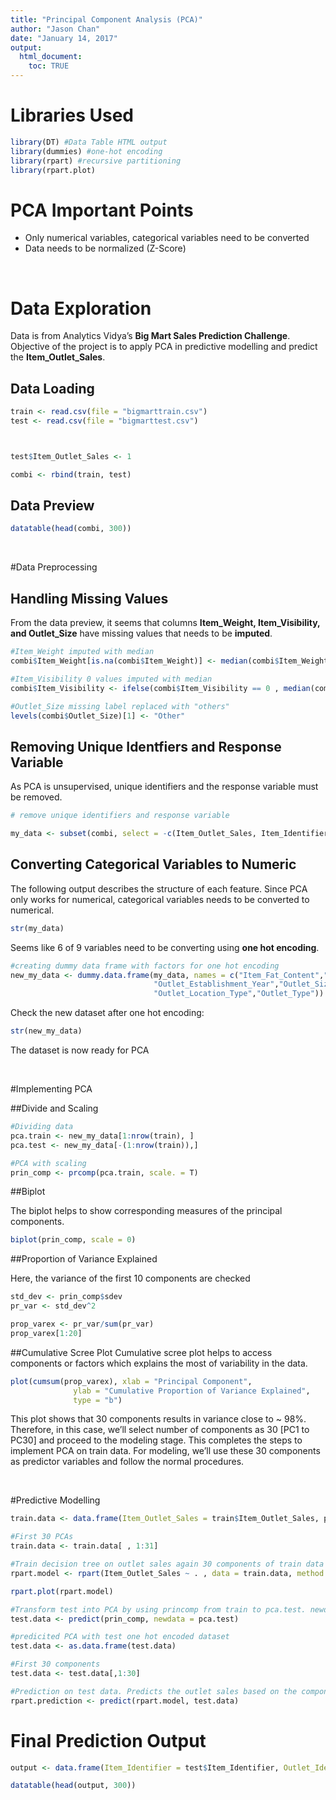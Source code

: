 ```yaml
---
title: "Principal Component Analysis (PCA)"
author: "Jason Chan"
date: "January 14, 2017"
output: 
  html_document:
    toc: TRUE
---
```

# Libraries Used
```r
library(DT) #Data Table HTML output
library(dummies) #one-hot encoding
library(rpart) #recursive partitioning
library(rpart.plot)
```

# PCA Important Points

* Only numerical variables, categorical variables need to be converted
* Data needs to be normalized (Z-Score)

  
<br />

# Data Exploration
Data is from Analytics Vidya's **Big Mart Sales Prediction Challenge**. Objective of the project is to apply PCA in predictive modelling and predict the **Item_Outlet_Sales**.

## Data Loading
```r
train <- read.csv(file = "bigmarttrain.csv")
test <- read.csv(file = "bigmarttest.csv")



test$Item_Outlet_Sales <- 1

combi <- rbind(train, test)

```

## Data Preview
```r
datatable(head(combi, 300))
```
  
<br />


#Data Preprocessing

## Handling Missing Values

From the data preview, it seems that columns **Item_Weight, Item_Visibility, and Outlet_Size** have missing values that needs to be **imputed**. 

```r
#Item_Weight imputed with median
combi$Item_Weight[is.na(combi$Item_Weight)] <- median(combi$Item_Weight, na.rm = T)

#Item_Visibility 0 values imputed with median
combi$Item_Visibility <- ifelse(combi$Item_Visibility == 0 , median(combi$Item_Visibility, na.rm = T), combi$Item_Visibility)

#Outlet_Size missing label replaced with "others"
levels(combi$Outlet_Size)[1] <- "Other"
```


## Removing Unique Identfiers and Response Variable

As PCA is unsupervised, unique identifiers and the response variable must be removed.

```r
# remove unique identifiers and response variable

my_data <- subset(combi, select = -c(Item_Outlet_Sales, Item_Identifier, Outlet_Identifier))
```

## Converting Categorical Variables to Numeric

The following output describes the structure of each feature. Since PCA only works for numerical, categorical variables needs to be converted to numerical.

```r
str(my_data)
```

Seems like 6 of 9 variables need to be converting using **one hot encoding**. 

```r
#creating dummy data frame with factors for one hot encoding
new_my_data <- dummy.data.frame(my_data, names = c("Item_Fat_Content","Item_Type",
                                "Outlet_Establishment_Year","Outlet_Size",
                                "Outlet_Location_Type","Outlet_Type"))

```

Check the new dataset after one hot encoding:
```r
str(new_my_data)
```

The dataset is now ready for PCA
  
<br />

#Implementing PCA

##Divide and Scaling
```r
#Dividing data
pca.train <- new_my_data[1:nrow(train), ]
pca.test <- new_my_data[-(1:nrow(train)),]

#PCA with scaling
prin_comp <- prcomp(pca.train, scale. = T)
```

##Biplot

The biplot helps to show corresponding measures of the principal components.

```r

biplot(prin_comp, scale = 0)


```

##Proportion of Variance Explained

Here, the variance of the first 10 components are checked
```r
std_dev <- prin_comp$sdev
pr_var <- std_dev^2

prop_varex <- pr_var/sum(pr_var)
prop_varex[1:20]

```

##Cumulative Scree Plot
Cumulative scree plot helps to access components or factors which explains the most of variability in the data.

```r
plot(cumsum(prop_varex), xlab = "Principal Component",
              ylab = "Cumulative Proportion of Variance Explained",
              type = "b")
```

This plot shows that 30 components results in variance close to ~ 98%. Therefore, in this case, we’ll select number of components as 30 [PC1 to PC30] and proceed to the modeling stage. This completes the steps to implement PCA on train data. For modeling, we’ll use these 30 components as predictor variables and follow the normal procedures.
  
<br />

#Predictive Modelling

```r
train.data <- data.frame(Item_Outlet_Sales = train$Item_Outlet_Sales, prin_comp$x)

#First 30 PCAs
train.data <- train.data[ , 1:31]

#Train decision tree on outlet sales again 30 components of train data
rpart.model <- rpart(Item_Outlet_Sales ~ . , data = train.data, method = "anova")

rpart.plot(rpart.model)

#Transform test into PCA by using princomp from train to pca.test. newdata looks for which variable to predict
test.data <- predict(prin_comp, newdata = pca.test)

#predicited PCA with test one hot encoded dataset
test.data <- as.data.frame(test.data)

#First 30 components
test.data <- test.data[,1:30]

#Prediction on test data. Predicts the outlet sales based on the components of the test data
rpart.prediction <- predict(rpart.model, test.data)
```

# Final Prediction Output
```r
output <- data.frame(Item_Identifier = test$Item_Identifier, Outlet_Identifier = test$Outlet_Identifier, Item_Outlet_Sales = rpart.prediction)

datatable(head(output, 300))
```

